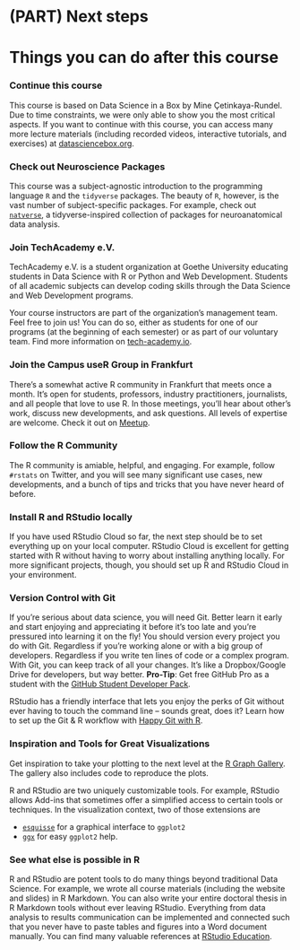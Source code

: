 # (PART) Next steps {.unnumbered}

# Things you can do after this course {.unnumbered}

### Continue this course {.unnumbered}

This course is based on Data Science in a Box by Mine Çetinkaya-Rundel.
Due to time constraints, we were only able to show you the most critical aspects.
If you want to continue with this course, you can access many more lecture materials (including recorded videos, interactive tutorials, and exercises) at [datasciencebox.org](https://datasciencebox.org/).

### Check out Neuroscience Packages {.unnumbered}

This course was a subject-agnostic introduction to the programming language `R` and the `tidyverse` packages.
The beauty of `R`, however, is the vast number of subject-specific packages.
For example, check out [`natverse`](https://natverse.org/), a tidyverse-inspired collection of packages for neuroanatomical data analysis.

### Join TechAcademy e.V. {.unnumbered}

TechAcademy e.V.
is a student organization at Goethe University educating students in Data Science with R or Python and Web Development.
Students of all academic subjects can develop coding skills through the Data Science and Web Development programs.

Your course instructors are part of the organization's management team.
Feel free to join us!
You can do so, either as students for one of our programs (at the beginning of each semester) or as part of our voluntary team.
Find more information on [tech-academy.io](https://tech-academy.io/).

### Join the Campus useR Group in Frankfurt {.unnumbered}

There's a somewhat active R community in Frankfurt that meets once a month.
It's open for students, professors, industry practitioners, journalists, and all people that love to use R.
In those meetings, you'll hear about other's work, discuss new developments, and ask questions.
All levels of expertise are welcome.
Check it out on [Meetup](https://www.meetup.com/r-frankfurt/).

### Follow the R Community {.unnumbered}

The R community is amiable, helpful, and engaging.
For example, follow `#rstats` on Twitter, and you will see many significant use cases, new developments, and a bunch of tips and tricks that you have never heard of before.

### Install R and RStudio locally {.unnumbered}

If you have used RStudio Cloud so far, the next step should be to set everything up on your local computer.
RStudio Cloud is excellent for getting started with R without having to worry about installing anything locally.
For more significant projects, though, you should set up R and RStudio Cloud in your environment.

### Version Control with Git {.unnumbered}

If you're serious about data science, you will need Git.
Better learn it early and start enjoying and appreciating it before it's too late and you're pressured into learning it on the fly!
You should version every project you do with Git.
Regardless if you're working alone or with a big group of developers.
Regardless if you write ten lines of code or a complex program.
With Git, you can keep track of all your changes.
It's like a Dropbox/Google Drive for developers, but way better.
**Pro-Tip**: Get free GitHub Pro as a student with the [GitHub Student Developer Pack](https://education.github.com/pack).

RStudio has a friendly interface that lets you enjoy the perks of Git without ever having to touch the command line -- sounds great, does it?
Learn how to set up the Git & R workflow with [Happy Git with R](https://happygitwithr.com/).

### Inspiration and Tools for Great Visualizations {.unnumbered}

Get inspiration to take your plotting to the next level at the [R Graph Gallery](https://www.r-graph-gallery.com/).
The gallery also includes code to reproduce the plots.

R and RStudio are two uniquely customizable tools.
For example, RStudio allows Add-ins that sometimes offer a simplified access to certain tools or techniques.
In the visualization context, two of those extensions are

-   [`esquisse`](https://dreamrs.github.io/esquisse/articles/get-started.html) for a graphical interface to `ggplot2`
-   [`ggx`](https://github.com/brandmaier/ggx) for easy `ggplot2` help.

### See what else is possible in R {.unnumbered}

R and RStudio are potent tools to do many things beyond traditional Data Science.
For example, we wrote all course materials (including the website and slides) in R Markdown.
You can also write your entire doctoral thesis in R Markdown tools without ever leaving RStudio.
Everything from data analysis to results communication can be implemented and connected such that you never have to paste tables and figures into a Word document manually.
You can find many valuable references at [RStudio Education](https://education.rstudio.com/).
